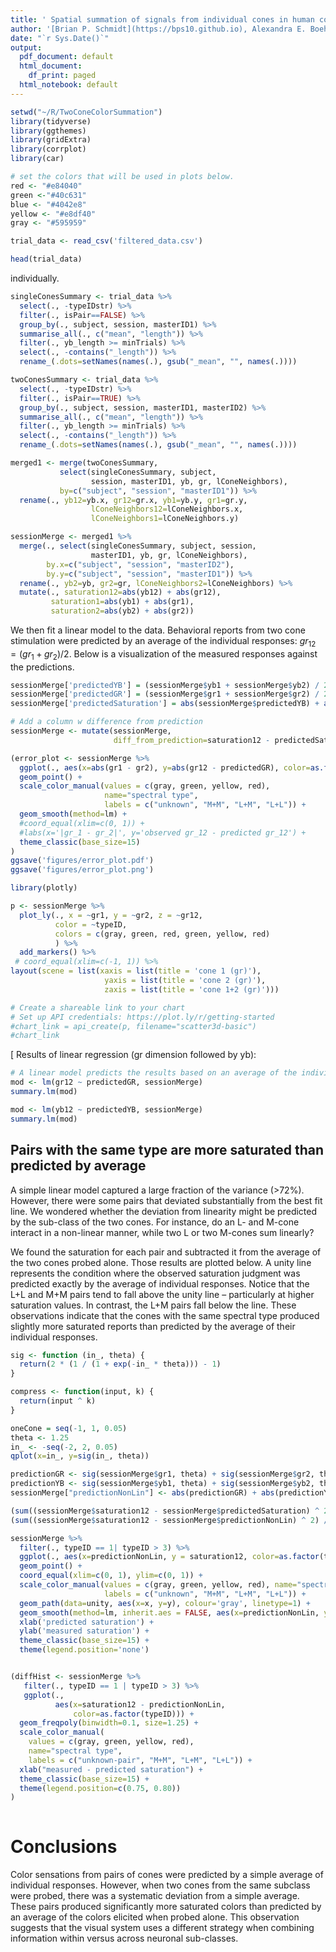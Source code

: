 ```yaml
---
title: ' Spatial summation of signals from individual cones in human color vision'
author: '[Brian P. Schmidt](https://bps10.github.io), Alexandra E. Boehm, William S. Tuten, Austin Roorda'
date: "`r Sys.Date()`"
output:
  pdf_document: default
  html_document:
    df_print: paged
  html_notebook: default
---
```



```r
setwd("~/R/TwoConeColorSummation")
library(tidyverse)
library(ggthemes)
library(gridExtra)
library(corrplot)
library(car)

# set the colors that will be used in plots below.
red <- "#e84040"
green <-"#40c631"
blue <- "#4042e8"
yellow <- "#e8df40"
gray <- "#595959"
```

```r
trial_data <- read_csv('filtered_data.csv')

head(trial_data)
```
individually.

```r

singleConesSummary <- trial_data %>%
  select(., -typeIDstr) %>%
  filter(., isPair==FALSE) %>% 
  group_by(., subject, session, masterID1) %>%   
  summarise_all(., c("mean", "length")) %>%
  filter(., yb_length >= minTrials) %>%
  select(., -contains("_length")) %>%
  rename_(.dots=setNames(names(.), gsub("_mean", "", names(.))))

twoConesSummary <- trial_data %>%
  select(., -typeIDstr) %>%
  filter(., isPair==TRUE) %>% 
  group_by(., subject, session, masterID1, masterID2) %>%
  summarise_all(., c("mean", "length")) %>%
  filter(., yb_length >= minTrials) %>%
  select(., -contains("_length")) %>%
  rename_(.dots=setNames(names(.), gsub("_mean", "", names(.))))

merged1 <- merge(twoConesSummary, 
           select(singleConesSummary, subject, 
                  session, masterID1, yb, gr, lConeNeighbors), 
           by=c("subject", "session", "masterID1")) %>% 
  rename(., yb12=yb.x, gr12=gr.x, yb1=yb.y, gr1=gr.y,
                  lConeNeighbors12=lConeNeighbors.x, 
                  lConeNeighbors1=lConeNeighbors.y)

sessionMerge <- merged1 %>% 
  merge(., select(singleConesSummary, subject, session,
                  masterID1, yb, gr, lConeNeighbors), 
        by.x=c("subject", "session", "masterID2"),
        by.y=c("subject", "session", "masterID1")) %>% 
  rename(., yb2=yb, gr2=gr, lConeNeighbors2=lConeNeighbors) %>%
  mutate(., saturation12=abs(yb12) + abs(gr12),
         saturation1=abs(yb1) + abs(gr1),
         saturation2=abs(yb2) + abs(gr2))
```

We then fit a linear model to the data. Behavioral reports from two cone stimulation were predicted by an average of the individual responses: $gr_{12} = (gr_1 + gr_2) / 2$. Below is a visualization of the measured responses against the predictions.


```r
sessionMerge['predictedYB'] = (sessionMerge$yb1 + sessionMerge$yb2) / 2
sessionMerge['predictedGR'] = (sessionMerge$gr1 + sessionMerge$gr2) / 2
sessionMerge['predictedSaturation'] = abs(sessionMerge$predictedYB) + abs(sessionMerge$predictedGR)

# Add a column w difference from prediction
sessionMerge <- mutate(sessionMerge, 
                       diff_from_prediction=saturation12 - predictedSaturation)

```


```r

(error_plot <- sessionMerge %>%
  ggplot(., aes(x=abs(gr1 - gr2), y=abs(gr12 - predictedGR), color=as.factor(typeID))) +
  geom_point() +
  scale_color_manual(values = c(gray, green, yellow, red), 
                     name="spectral type",
                     labels = c("unknown", "M+M", "L+M", "L+L")) +
  geom_smooth(method=lm) +
  #coord_equal(xlim=c(0, 1)) +
  #labs(x='|gr_1 - gr_2|', y='observed gr_12 - predicted gr_12') + 
  theme_classic(base_size=15)
)
ggsave('figures/error_plot.pdf')
ggsave('figures/error_plot.png')

```

```r
library(plotly)

p <- sessionMerge %>%
  plot_ly(., x = ~gr1, y = ~gr2, z = ~gr12,
          color = ~typeID,
          colors = c(gray, green, red, green, yellow, red)
          ) %>%
  add_markers() %>%
 # coord_equal(xlim=c(-1, 1)) %>%
layout(scene = list(xaxis = list(title = 'cone 1 (gr)'),
                     yaxis = list(title = 'cone 2 (gr)'),
                     zaxis = list(title = 'cone 1+2 (gr)')))

# Create a shareable link to your chart
# Set up API credentials: https://plot.ly/r/getting-started
#chart_link = api_create(p, filename="scatter3d-basic")
#chart_link

```
[
Results of linear regression (gr dimension followed by yb):
```r
# A linear model predicts the results based on an average of the individual responses.
mod <- lm(gr12 ~ predictedGR, sessionMerge)
summary.lm(mod)

mod <- lm(yb12 ~ predictedYB, sessionMerge)
summary.lm(mod)
```


## Pairs with the same type are more saturated than predicted by average

A simple linear model captured a large fraction of the variance (>72%). However, there were some pairs that deviated substantially from the best fit line. We wondered whether the deviation from linearity might be predicted by the sub-class of the two cones. For instance, do an L- and M-cone interact in a non-linear manner, while two L or two M-cones sum linearly?

We found the saturation for each pair and subtracted it from the average of the two cones probed alone. Those results are plotted below. A unity line represents the condition where the observed saturation judgment was predicted exactly by the average of individual responses. Notice that the L+L and M+M pairs tend to fall above the unity line -- particularly at higher saturation values. In contrast, the L+M pairs fall below the line. These observations indicate that the cones with the same spectral type produced slightly more saturated reports than predicted by the average of their individual responses.

```r
sig <- function (in_, theta) {
  return(2 * (1 / (1 + exp(-in_ * theta))) - 1)
}

compress <- function(input, k) {
  return(input ^ k)
}

oneCone = seq(-1, 1, 0.05)
theta <- 1.25
in_ <- -seq(-2, 2, 0.05)
qplot(x=in_, y=sig(in_, theta))

predictionGR <- sig(sessionMerge$gr1, theta) + sig(sessionMerge$gr2, theta)
predictionYB <- sig(sessionMerge$yb1, theta) + sig(sessionMerge$yb2, theta)
sessionMerge["predictionNonLin"] <- abs(predictionGR) + abs(predictionYB)

(sum((sessionMerge$saturation12 - sessionMerge$predictedSaturation) ^ 2) / length(sessionMerge$saturation12))
(sum((sessionMerge$saturation12 - sessionMerge$predictionNonLin) ^ 2) / length(sessionMerge$saturation12))

sessionMerge %>% 
  filter(., typeID == 1| typeID > 3) %>%
  ggplot(., aes(x=predictionNonLin, y = saturation12, color=as.factor(typeID))) +
  geom_point() +
  coord_equal(xlim=c(0, 1), ylim=c(0, 1)) +
  scale_color_manual(values = c(gray, green, yellow, red), name="spectral type",
                     labels = c("unknown", "M+M", "L+M", "L+L")) +
  geom_path(data=unity, aes(x=x, y=y), colour='gray', linetype=1) + 
  geom_smooth(method=lm, inherit.aes = FALSE, aes(x=predictionNonLin, y = saturation12)) +
  xlab('predicted saturation') +
  ylab('measured saturation') +
  theme_classic(base_size=15) +
  theme(legend.position='none')


(diffHist <- sessionMerge %>%
   filter(., typeID == 1 | typeID > 3) %>%
   ggplot(., 
          aes(x=saturation12 - predictionNonLin, 
              color=as.factor(typeID))) + 
  geom_freqpoly(binwidth=0.1, size=1.25) +
  scale_color_manual(
    values = c(gray, green, yellow, red), 
    name="spectral type",
    labels = c("unknown-pair", "M+M", "L+M", "L+L")) + 
  xlab("measured - predicted saturation") +
  theme_classic(base_size=15) +
  theme(legend.position=c(0.75, 0.80))
)
  
```
# Conclusions

Color sensations from pairs of cones were predicted by a simple average of individual responses. However, when two cones from the same subclass were probed, there was a systematic deviation from a simple average. These pairs produced significantly more saturated colors than predicted by an average of the colors elicited when probed alone. This observation suggests that the visual system uses a different strategy when combining information within versus across neuronal sub-classes.

